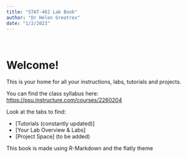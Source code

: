 ```yaml
---
title: "STAT-462 Lab Book"
author: "Dr Helen Greatrex"
date: "1/2/2023"
---
```


<br>

# Welcome!

This is your home for all your instructions, labs, tutorials and projects.

You can find the class syllabus here: <https://psu.instructure.com/courses/2260204>

Look at the tabs to find:

-   [Tutorials (constantly updated)]
-   [Your Lab Overview & Labs]
-   [Project Space] (to be added)

This book is made using R-Markdown and the flatly theme

